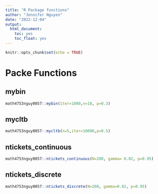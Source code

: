```yaml
---
title: "R Package functions"
author: "Jennifer Nguyen"
date: "2022-12-04"
output:
  html_document:
    toc: yes
    toc_float: yes
---
```


```r
knitr::opts_chunk$set(echo = TRUE)
```
# Packe Functions
## mybin
```r
math4753nguy0057::mybin(iter=1000,n=18, p=0.3)
```
## mycltb
```r
math4753nguy0057::mycltb(n=5,iter=10000,p=0.5)
```
## ntickets_continuous
```r
math4753nguy0057::ntickets_continuous(N=200, gamma= 0.02, p=0.95)
```
## ntickets_discrete
```r
math4753nguy0057::ntickets_discrete(N=200, gamma=0.02, p=0.95)
```

